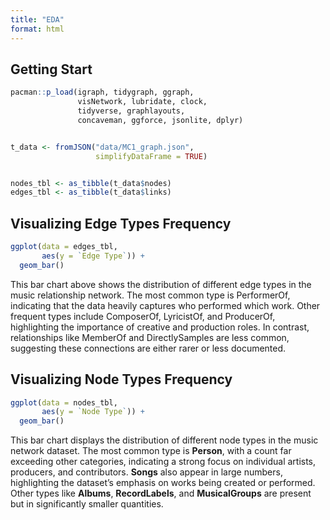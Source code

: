 ```yaml
---
title: "EDA"
format: html
---
```


## Getting Start

```R
pacman::p_load(igraph, tidygraph, ggraph, 
               visNetwork, lubridate, clock,
               tidyverse, graphlayouts, 
               concaveman, ggforce, jsonlite, dplyr)


t_data <- fromJSON("data/MC1_graph.json",
                   simplifyDataFrame = TRUE)


nodes_tbl <- as_tibble(t_data$nodes)
edges_tbl <- as_tibble(t_data$links) 


```

## Visualizing Edge Types Frequency

```R
ggplot(data = edges_tbl,
       aes(y = `Edge Type`)) +
  geom_bar()
```

This bar chart above shows the distribution of different edge types in the music relationship network. The most common type is PerformerOf, indicating that the data heavily captures who performed which work. Other frequent types include ComposerOf, LyricistOf, and ProducerOf, highlighting the importance of creative and production roles. In contrast, relationships like MemberOf and DirectlySamples are less common, suggesting these connections are either rarer or less documented.


## Visualizing Node Types Frequency
```R
ggplot(data = nodes_tbl,
       aes(y = `Node Type`)) +
  geom_bar()
```
This bar chart displays the distribution of different node types in the music network dataset. The most common type is **Person**, with a count far exceeding other categories, indicating a strong focus on individual artists, producers, and contributors. **Songs** also appear in large numbers, highlighting the dataset’s emphasis on works being created or performed. Other types like **Albums**, **RecordLabels**, and **MusicalGroups** are present but in significantly smaller quantities.

